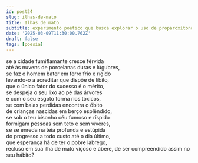```yaml
---
id: post24
slug: ilhas-de-mato
title: Ilhas de mato
subtitle: experimento poético que busca explorar o uso de proparoxítonas, ao estilo de "Construção" de Chico Buarque.
date: '2025-03-09T11:30:00.762Z'
draft: false
tags: [poesia]
---
```

se a cidade fumiflamante cresce férvida  
até às nuvens de porcelanas duras e lúgubres,   
se faz o homem bater em ferro frio e rígido  
levando-o a acreditar que dispõe de líbito,  
que o único fator do sucesso é o mérito,  
se despeja o seu lixo ao pé das árvores  
e com o seu esgoto forma rios tóxicos,  
se com balas perdidas encontra o óbito  
de crianças nascidas em berço esplêndido,  
se sob o teu bisonho céu fumoso e ríspido  
formigam pessoas sem teto e sem víveres,  
se se enreda na teia profunda e estúpida  
do progresso a todo custo até o dia último,  
que esperança há de ter o pobre labrego,  
recluso em sua ilha de mato viçoso e úbere,
de ser compreendido assim no seu hábito?
